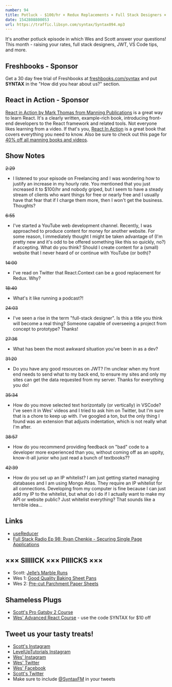 ```yaml
---
number: 94
title: Potluck - $100/hr × Redux Replacements × Full Stack Designers × JWT × VS Code Tips × More
date: 1542808800053
url: https://traffic.libsyn.com/syntax/Syntax094.mp3
---
```


It's another potluck episode in which Wes and Scott answer your questions! This month - raising your rates, full stack designers, JWT, VS Code tips, and more.

## Freshbooks - Sponsor

Get a 30 day free trial of Freshbooks at [freshbooks.com/syntax](https://freshbooks.com/syntax) and put **SYNTAX** in the "How did you hear about us?" section.

## React in Action - Sponsor

[React in Action by Mark Thomas from Manning Publications](https://www.manning.com/books/react-in-action) is a great way to learn React. It's a clearly written, example-rich book, introducing front-end developers to the React framework and related tools. Not everyone likes learning from a video. If that's you, [React In Action](https://www.manning.com/books/react-in-action) is a great book that covers everything you need to know. Also be sure to check out this page for [40% off all manning books and videos](http://deals.manning.com/webdev/).

## Show Notes

~~2:29~~

* I listened to your episode on Freelancing and I was wondering how to justify an increase in my hourly rate. You mentioned that you just increased it to $100/hr and nobody griped, but I seem to have a steady stream of clients who want things for free or nearly free and I usually have that fear that if I charge them more, then I won't get the business. Thoughts?

~~6:55~~

* I've started a YouTube web development channel. Recently, I was approached to produce content for money for another website. For some reason, I immediately thought I might be taken advantage of (I'm pretty new and it's odd to be offered something like this so quickly, no?) if accepting. What do you think? Should I create content for a (small) website that I never heard of or continue with YouTube (or both)?

~~14:00~~

* I've read on Twitter that React.Context can be a good replacement for Redux. Why?

~~18:40~~

* What's it like running a podcast?!

~~24:03~~

* I've seen a rise in the term "full-stack designer". Is this a title you think will become a real thing? Someone capable of overseeing a project from concept to prototype? Thanks!

~~27:36~~

* What has been the most awkward situation you’ve been in as a dev?

~~31:20~~

* Do you have any good resources on JWT? I’m unclear when my front end needs to send what to my back end, to ensure my sites and only my sites can get the data requested from my server. Thanks for everything you do!

~~35:34~~

* How do you move selected text horizontally (or vertically) in VSCode? I've seen it in Wes' videos and I tried to ask him on Twitter, but I'm sure that is a chore to keep up with. I've googled a ton, but the only thing I found was an extension that adjusts indentation, which is not really what I'm after.

~~38:57~~

* How do you recommend providing feedback on "bad" code to a developer more experienced than you, without coming off as an uppity, know-it-all junior who just read a bunch of textbooks??

~~42:39~~

* How do you set up an IP whitelist? I am just getting started managing databases and I am using Mongo Atlas. They require an IP whitelist for all connections. Developing from my computer is fine because I can just add my IP to the whitelist, but what do I do if I actually want to make my API or website public? Just whitelist everything? That sounds like a terrible idea...

## Links
* [useReducer](https://reactjs.org/docs/hooks-reference.html#usereducer)
* [Full Stack Radio Ep 98: Ryan Chenkie - Securing Single Page Applications](http://www.fullstackradio.com/98)

## ××× SIIIIICK ××× PIIIICKS ×××

* Scott: [Jelle’s Marble Runs](https://www.youtube.com/channel/UCYJdpnjuSWVOLgGT9fIzL0g)
* Wes 1: [Good Quality Baking Sheet Pans](https://amzn.to/2FjrQVW)
* Wes 2: [Pre-cut Parchment Paper Sheets](https://amzn.to/2Dzli3F)

## Shameless Plugs

* [Scott's Pro Gatsby 2 Course](https://LevelUpTutorials.com/pro)
* [Wes' Advanced React Course](https://advancedreact.com/) - use the code SYNTAX for $10 off

## Tweet us your tasty treats!

* [Scott's Instagram](https://www.instagram.com/stolinski/)
* [LevelUpTutorials Instagram](https://www.instagram.com/LevelUpTutorials/)
* [Wes' Instagram](https://www.instagram.com/wesbos/)
* [Wes' Twitter](https://twitter.com/wesbos)
* [Wes' Facebook](https://www.facebook.com/wesbos.developer)
* [Scott's Twitter](https://twitter.com/stolinski)
* Make sure to include [@SyntaxFM](https://twitter.com/SyntaxFM) in your tweets
